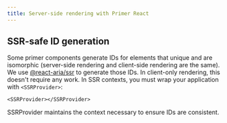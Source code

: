 ```yaml
---
title: Server-side rendering with Primer React
---
```


## SSR-safe ID generation

Some primer components generate IDs for elements that unique and are isomorphic (server-side rendering and client-side rendering are the same). We use [@react-aria/ssr](https://react-spectrum.adobe.com/react-aria/ssr.html) to generate those IDs. In client-only rendering, this doesn't require any work. In SSR contexts, you must wrap your application with `<SSRProvider>`:

```
<SSRProvider></SSRProvider>
```

SSRProvider maintains the context necessary to ensure IDs are consistent.

